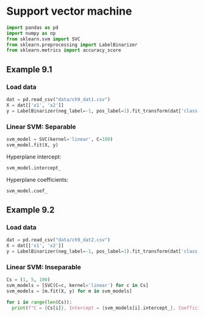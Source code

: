 # Support vector machine

```python
import pandas as pd
import numpy as np
from sklearn.svm import SVC
from sklearn.preprocessing import LabelBinarizer
from sklearn.metrics import accuracy_score
```

## Example 9.1

### Load data

```python
dat = pd.read_csv("data/ch9_dat1.csv")
X = dat[['x1', 'x2']]
y = LabelBinarizer(neg_label=-1, pos_label=1).fit_transform(dat['class']).ravel()
```

### Linear SVM: Separable

```python
svm_model = SVC(kernel='linear', C=100)
svm_model.fit(X, y)
```

Hyperplane intercept:

```python
svm_model.intercept_
```

Hyperplane coefficients:

```python
svm_model.coef_
```


## Example 9.2

### Load data

```python
dat = pd.read_csv("data/ch9_dat2.csv")
X = dat[['x1', 'x2']]
y = LabelBinarizer(neg_label=-1, pos_label=1).fit_transform(dat['class']).ravel()
```

### Linear SVM: Inseparable

```python
Cs = (1, 5, 100)
svm_models = [SVC(C=c, kernel='linear') for c in Cs]
svm_models = [m.fit(X, y) for m in svm_models]

for i in range(len(Cs)):
  print(f"C = {Cs[i]}, Intercept = {svm_models[i].intercept_}, Coefficients = {svm_models[i].coef_}")
```


